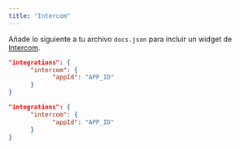 ```yaml
---
title: "Intercom"
---
```


Añade lo siguiente a tu archivo `docs.json` para incluir un widget de [Intercom](https://www.intercom.com).

<CodeGroup>

```json Opciones de integración en docs.json
"integrations": {
      "intercom": {
            "appId": "APP_ID"
      }
}
```

```json Ejemplo
"integrations": {
      "intercom": {
            "appId": "APP_ID"
      }
}
```

</CodeGroup>